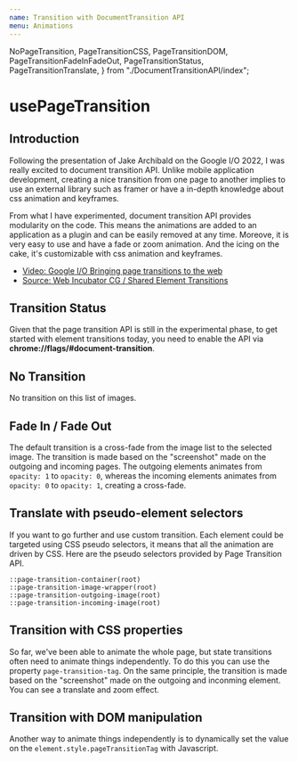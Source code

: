 ```yaml
---
name: Transition with DocumentTransition API
menu: Animations
---
```


  NoPageTransition,
  PageTransitionCSS,
  PageTransitionDOM,
  PageTransitionFadeInFadeOut,
  PageTransitionStatus,
  PageTransitionTranslate,
} from "./DocumentTransitionAPI/index";

# usePageTransition

## Introduction

Following the presentation of Jake Archibald on the Google I/O 2022, I was 
really excited to document transition API. Unlike mobile application 
development, creating a nice transition from one page to another implies to
use an external library such as framer or have a in-depth knowledge about css 
animation and keyframes.

From what I have experimented, document transition API provides modularity on 
the code. This means the animations are added to an application as a plugin and
can be easily removed at any time. Moreove, it is very easy to use and have a 
fade or zoom animation. And the icing on the cake, it's customizable with css
animation and keyframes.

- <a href="https://www.youtube.com/watch?v=JCJUPJ_zDQ4" target="_blank">Video: Google I/O Bringing page transitions to the web</a>
- <a href="https://github.com/WICG/shared-element-transitions" target="_blank">Source: Web Incubator CG / Shared Element Transitions</a>

## Transition Status

Given that the page transition API is still in the experimental phase, to get 
started with element transitions today, you need to enable the API via
**chrome://flags/#document-transition**.

<Playground>
  <PageTransitionStatus />
</Playground>

## No Transition

No transition on this list of images.

<Playground>
  <NoPageTransition />
</Playground>

## Fade In / Fade Out

The default transition is a cross-fade from the image list to the selected 
image. The transition is made based on the "screenshot" made on the outgoing and 
incoming pages. The outgoing elements animates from 
`opacity: 1` to `opacity: 0`, whereas the incoming elements animates from 
`opacity: 0` to `opacity: 1`, creating a cross-fade.

<Playground>
  <PageTransitionFadeInFadeOut />
</Playground>

## Translate with pseudo-element selectors



If you want to go further and use custom transition. Each element could be 
targeted using CSS pseudo selectors, it means that all the animation are driven
by CSS. Here are the pseudo selectors provided by Page Transition API.

```
::page-transition-container(root)
::page-transition-image-wrapper(root)
::page-transition-outgoing-image(root)
::page-transition-incoming-image(root)
```

<Playground>
  <PageTransitionTranslate />
</Playground>

## Transition with CSS properties


So far, we've been able to animate the whole page, but state transitions 
often need to animate things independently. To do this you can use the property
`page-transition-tag`. On the same principle, the transition is made based on 
the "screenshot" made on the outgoing and inconming element. You can see a 
translate and zoom effect.


<Playground>
  <PageTransitionCSS />
</Playground>

## Transition with DOM manipulation


Another way to animate things independently is to dynamically set the value 
on the `element.style.pageTransitionTag` with Javascript.


<Playground>
  <PageTransitionDOM />
</Playground>
